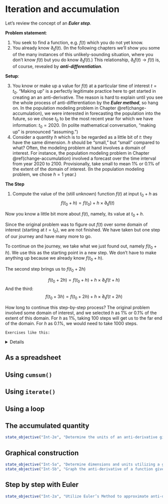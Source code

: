 # Iteration and accumulation

Let's review the concept of an ***Euler step***.


**Problem statement**:

1. You seek to find a function, e.g. $f(t)$ which you do not yet know.
2. You already know $\partial_t f(t)$. (In the following chapters we'll show you some of the many instances of this unlikely-sounding situation, where you don't know $f(t)$ but you do know $\partial_t f(t)$.) This relationship, $\partial_t f(t) \longrightarrow f(t)$ is, of course, revealed by ***anti-differentiation***.

**Setup**:

3. You know or make up a value for $f(t)$ at a particular time of interest $t=t_0$. "Making up" is a perfectly legitimate practice here to get started in creating an an anti-derivative. The reason is hard to explain until you see the whole process of anti-differentiation by the ***Euler method***, so hang on. In the population modeling problem in Chapter \@ref(change-accumulation), we were interested in forecasting the population into the future, so we chose $t_0$ to be the most recent year for which we have information: $t_0 = 2020$. (In polite mathematical conversation, "making up" is pronounced "assuming.")
4. Consider a quantity $h$ which is to be regarded as a little bit of $t$: they have the same dimension. $h$ should be "small," but "small" compared to what? Often, the modeling problem at hand involves a domain of interest. For instance, the population modeling problem in Chapter \@ref(change-accumulation) involved a forecast over the time interval from year 2020 to 2100. Provisionally, take small to mean 1% or 0.1% of the extent of the domain of interest. (In the population modeling problem, we chose $h=1$ year.)

**The Step**

1. Compute the value of the (still unknown) function $f(t)$ at input $t_0 + h$ as
$$f(t_0+h) = f(t_0) + h \times \partial_t f(t)$$

Now you know a little bit more about $f(t)$, namely, its value at $t_0 + h$.

Since the original problem was to figure out $f(t)$ over some domain of interest (starting at $t=t_0$), we are not finished. We have taken but one step of our journey and have many more to go.

To continue on the journey, we take what we just found out, namely $f(t_0 + h)$. We use this as the starting point in a new step. We don't have to make anything up because we already know $f(t_0 + h)$.

The second step brings us to $f(t_0 + 2h)$

$$f(t_0+2h) = f(t_0+h) + h \times \partial_t f(t+h)$$
And the third:
$$f(t_0+3h) = f(t_0+2h) + h \times \partial_t f(t+2h)$$

How long to continue this step-by-step process? The original problem involved some domain of interest, and we selected $h$ as 1% or 0.1% of the extent of this domain. For $h$ as 1%, taking 100 steps will get us to the far end of the domain. For $h$ as 0.1%, we would need to take 1000 steps. 

```exercise
Exercises like this:
```
<details>
  
Using the Euler method find $\int f(t) dt$ over the interval $t_0=0$ to $t_{end}=1$. The $t$ quantity is in steps of $h=0.01$.

$t$  | $\partial_t f(t)$ | $\int f(t) dt$
-----|-------------------|-----------------
0    | `r round(dnorm(0)   , 3)`   |    0.5
0.01 | `r round(dnorm(0,01), 3)`   |  
0.02 | `r round(dnorm(0,02), 3)`   |  
0.03 | `r round(dnorm(0.03), 3)`   |  

</details>


## As a spreadsheet

## Using `cumsum()`

## Using `iterate()`


## Using a loop




## The accumulated quantity

::: {.objectives}
```r
state_objective("Int-2e", "Determine the units of an anti-derivative given the base function and the variable of integration.")
```
:::


## Graphical construction

::: {.objectives}
```r
state_objective("Int-5a", "Determine dimensions and units utilizing a graph.")
state_objective("Int-5b", "Graph the anti-derivative of a function given the graph of the base function and a single point on the anti-derivative.")
```
:::

## Step by step with Euler

::: {.objectives}
```r
state_objective("Int-2a", "Utilize Euler’s Method to approximate anti-derivatives when the value of is small.")
```
:::




